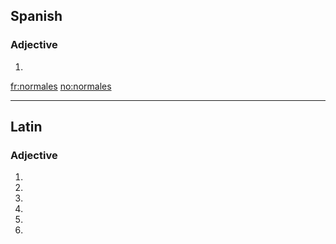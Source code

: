 ==Spanish==

===Adjective===
{{infl|es|adjective form}} {{m|f}} {{p}}

# {{plural of|lang=Spanish|[[normal]]|nocat=1}}

[[fr:normales]]
[[no:normales]]

----
==Latin==

===Adjective===
{{la-adj-form|normālēs}}

# {{inflection of|normalis|normālis|nom|m|p|lang=la}}
# {{inflection of|normalis|normālis|nom|f|p|lang=la}}
# {{inflection of|normalis|normālis|acc|m|p|lang=la}}
# {{inflection of|normalis|normālis|acc|f|p|lang=la}}
# {{inflection of|normalis|normālis|voc|m|p|lang=la}}
# {{inflection of|normalis|normālis|voc|f|p|lang=la}}
{{count page|[[Wiktionary:Page count]]}}
{{rfc-auto}}